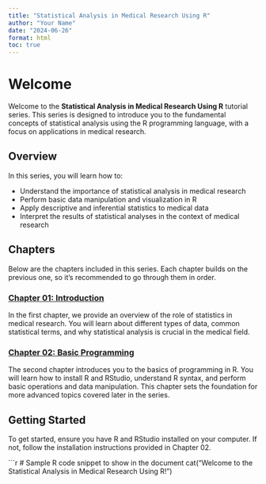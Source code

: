 ```yaml
---
title: "Statistical Analysis in Medical Research Using R"
author: "Your Name"
date: "2024-06-26"
format: html
toc: true
---
```


# Welcome

Welcome to the **Statistical Analysis in Medical Research Using R** tutorial series. This series is designed to introduce you to the fundamental concepts of statistical analysis using the R programming language, with a focus on applications in medical research.

## Overview

In this series, you will learn how to:

- Understand the importance of statistical analysis in medical research
- Perform basic data manipulation and visualization in R
- Apply descriptive and inferential statistics to medical data
- Interpret the results of statistical analyses in the context of medical research

## Chapters

Below are the chapters included in this series. Each chapter builds on the previous one, so it's recommended to go through them in order.

### [Chapter 01: Introduction](Chapter01_introduction.qmd)

In the first chapter, we provide an overview of the role of statistics in medical research. You will learn about different types of data, common statistical terms, and why statistical analysis is crucial in the medical field.

### [Chapter 02: Basic Programming](Chapter02_BasicProgramming.qmd)

The second chapter introduces you to the basics of programming in R. You will learn how to install R and RStudio, understand R syntax, and perform basic operations and data manipulation. This chapter sets the foundation for more advanced topics covered later in the series.

## Getting Started

To get started, ensure you have R and RStudio installed on your computer. If not, follow the installation instructions provided in Chapter 02.

```r
# Sample R code snippet to show in the document
cat("Welcome to the Statistical Analysis in Medical Research Using R!")
